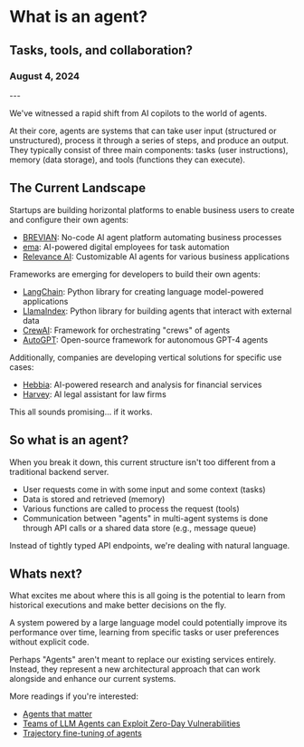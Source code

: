 <h1 className="mb-0">What is an agent?</h1>
<h2 className="mt-2 text-lg font-semibold text-gray-600">Tasks, tools, and collaboration?</h2>
<h3 className="mt-1 text-sm text-gray-400">August 4, 2024</h3>
---


We've witnessed a rapid shift from AI copilots to the world of agents.

At their core, agents are systems that can take user input (structured or unstructured), process it through a series of steps, and produce an output. They typically consist of three main components: tasks (user instructions), memory (data storage), and tools (functions they can execute).

## The Current Landscape

Startups are building horizontal platforms to enable business users to create and configure their own agents:
- [BREVIAN](https://brevian.ai/): No-code AI agent platform automating business processes
- [ema](https://www.ema.co/): AI-powered digital employees for task automation
- [Relevance AI](https://relevanceai.com/): Customizable AI agents for various business applications

Frameworks are emerging for developers to build their own agents:
- [LangChain](https://python.langchain.com/v0.1/docs/modules/agents/): Python library for creating language model-powered applications
- [LlamaIndex](https://docs.llamaindex.ai/en/stable/use_cases/agents/): Python library for building agents that interact with external data
- [CrewAI](https://docs.crewai.com/core-concepts/Agents/): Framework for orchestrating "crews" of agents
- [AutoGPT](https://github.com/Significant-Gravitas/Auto-GPT): Open-source framework for autonomous GPT-4 agents

Additionally, companies are developing vertical solutions for specific use cases:
- [Hebbia](https://www.hebbia.ai/): AI-powered research and analysis for financial services
- [Harvey](https://www.harvey.ai/): AI legal assistant for law firms

This all sounds promising... if it works.

## So what is an agent?

When you break it down, this current structure isn't too different from a traditional backend server.  
- User requests come in with some input and some context (tasks)
- Data is stored and retrieved (memory)
- Various functions are called to process the request (tools)
- Communication between "agents" in multi-agent systems is done through API calls or a shared data store (e.g., message queue)

Instead of tightly typed API endpoints, we're dealing with natural language.

## Whats next? 

What excites me about where this is all going is the potential to learn from historical executions and make better decisions on the fly. 

A system powered by a large language model could potentially improve its performance over time, learning from specific tasks or user preferences without explicit code.

Perhaps "Agents" aren't meant to replace our existing services entirely. Instead, they represent a new architectural approach that can work alongside and enhance our current systems. 

More readings if you're interested:
- [Agents that matter](https://www.aisnakeoil.com/p/new-paper-ai-agents-that-matter)
- [Teams of LLM Agents can Exploit Zero-Day Vulnerabilities](https://arxiv.org/abs/2406.01637)
- [Trajectory fine-tuning of agents](https://ishaan-bhola.medium.com/agent-instructions-autonomous-ai-agent-trajectory-fine-tuning-6df42625a48a)